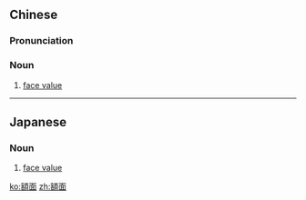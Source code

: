 {{also|额面}}
==Chinese==
{{zh-forms|s=额面}}

===Pronunciation===
{{zh-pron
|m=émiàn
|c=ngaak6 min6
|cat=n
}}

===Noun===
{{zh-noun}}

# [[face value]]

----

==Japanese==
{{ja-kanjitab|がく|めん|yomi=on}}

===Noun===
{{ja-noun|がくめん}}

# [[face value]] {{gloss|the stated value or amount}}

[[ko:額面]]
[[zh:額面]]